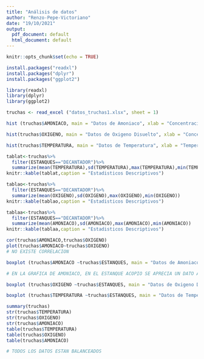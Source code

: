 ```yaml
---
title: "Análisis de datos"
author: "Renzo-Pepe-Victoriano"
date: "19/10/2021"
output:
  pdf_document: default
  html_document: default
---
```


```r
knitr::opts_chunk$set(echo = TRUE)

install.packages("readxl")
install.packages("dplyr")
install.packages("ggplot2")

library(readxl)
library(dplyr)
library(ggplot2)
```

```r
truchas <- read_excel ("datos_truchas1.xlsx", sheet = 1)
```

```r
hist (truchas$AMONIACO, main = "Datos de Amoniaco", xlab = "Concentración de Amoniaco (mg/L)", ylab = "Frecuencia")

hist(truchas$OXIGENO, main = "Datos de Oxigeno Disuelto", xlab = "Concentración de Oxigeno Disuelto (mg/L)", ylab = "Frecuencia")

hist(truchas$TEMPERATURA, main = "Datos de Temperatura", xlab = "Temperatura ºC", ylab = "Frecuencia")

```

```r

tablat<-truchas%>%
  filter(ESTANQUES=="DECANTADOR")%>%
  summarize(mean(TEMPERATURA),sd(TEMPERATURA),max(TEMPERATURA),min(TEMPERATURA))
knitr::kable(tablat,caption = "Estadisticos Descriptivos")

tablao<-truchas%>%
  filter(ESTANQUES=="DECANTADOR")%>%
  summarize(mean(OXIGENO),sd(OXIGENO),max(OXIGENO),min(OXIGENO))
knitr::kable(tablao,caption = "Estadisticos Descriptivos")

tablaa<-truchas%>%
  filter(ESTANQUES=="DECANTADOR")%>%
  summarize(mean(AMONIACO),sd(AMONIACO),max(AMONIACO),min(AMONIACO))
knitr::kable(tablaa,caption = "Estadisticos Descriptivos")
```

```r
cor(truchas$AMONIACO,truchas$OXIGENO)
plot(truchas$AMONIACO~truchas$OXIGENO)
# NO EXISTE CORRELACION

```

```r
boxplot (truchas$AMONIACO ~truchas$ESTANQUES, main = "Datos de Amoniaco", xlab = "Concentración de Amoniaco (mg/L)", ylab = "Frecuencia")

# EN LA GRAFICA DE AMONIACO, EN EL ESTANQUE ACOPIO SE APRECIA UN DATO ATIPICO #

boxplot (truchas$OXIGENO ~truchas$ESTANQUES, main = "Datos de Oxigeno Disuelto", xlab = "Concentración de Oxigeno Disuelto (mg/L)", ylab = "Frecuencia")

boxplot (truchas$TEMPERATURA ~truchas$ESTANQUES, main = "Datos de Temperatura", xlab = "Temperatura ºC", ylab = "Frecuencia")
```

```r
summary(truchas)
str(truchas$TEMPERATURA)
str(truchas$OXIGENO)
str(truchas$AMONIACO)
table(truchas$TEMPERATURA)
table(truchas$OXIGENO)
table(truchas$AMONIACO)

# TODOS LOS DATOS ESTAN BALANCEADOS
```






